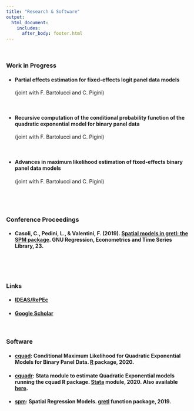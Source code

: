 ```yaml
---
title: "Research & Software"
output: 
  html_document:
    includes:
      after_body: footer.html
---
```

<p>&nbsp;</p>

### **Work in Progress**

* #### **Partial effects estimation for fixed-effects logit panel data models**  
(joint with F. Bartolucci and C. Pigini)

<p>&nbsp;</p>
* #### **Recursive computation of the conditional probability function of the quadratic exponential model for binary panel data**  
(joint with F. Bartolucci and C. Pigini)

<p>&nbsp;</p>
* #### **Advances in maximum likelihood estimation of fixed-effects binary panel data models**  
(joint with F. Bartolucci and C. Pigini)

<p>&nbsp;</p>
<p>&nbsp;</p>
### **Conference Proceedings** 

* #### Casoli, C., Pedini, L., & Valentini, F. (2019). [**Spatial models in gretl: the SPM package**](http://www.fedoa.unina.it/12338/1/GRETL2019.pdf#page=33). GNU Regression, Econometrics and Time Series Library, 23.

<p>&nbsp;</p>
<p>&nbsp;</p>
### **Links**

* #### [IDEAS/RePEc](https://ideas.repec.org/f/pva895.html)
* #### [Google Scholar](https://scholar.google.com/citations?user=9AqXyqQAAAAJ&hl=it&oi=sra)

<p>&nbsp;</p>




### **Software**


* #### [**cquad**](https://cran.r-project.org/web/packages/cquad/index.html): Conditional Maximum Likelihood for Quadratic Exponential Models for Binary Panel Data. [R](https://www.r-project.org/) package, 2020.

* #### [**cquadr**](https://ideas.repec.org/c/boc/bocode/s458852.html): Stata module to estimate Quadratic Exponential models running the cquad R package. [Stata](https://www.stata.com/) module, 2020. Also available [here](https://github.com/fravale/cquadr).

* #### [**spm**](http://ricardo.ecn.wfu.edu/gretl/cgi-bin/current_fnfiles/spm.zip): Spatial Regression Models. [gretl](http://gretl.sourceforge.net/) function package, 2019.

